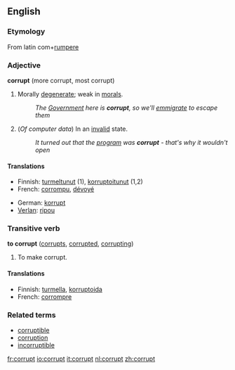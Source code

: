==English==
===Etymology===
From latin com+[[rumpere]]

=== Adjective ===
'''corrupt''' (more corrupt, most corrupt)
#Morally [[degenerate]]; weak in [[morals]].
#: ''The [[Government]] here is '''corrupt''', so we'll [[emmigrate]] to escape them''
# (''Of computer data'') In an [[invalid]] state.
#: ''It turned out that the [[program]] was '''corrupt''' - that's why it wouldn't open''

==== Translations ====
{{top}}
*Finnish: [[turmeltunut]] (1), [[korruptoitunut]] (1,2)
*French: [[corrompu]], [[dévoyé]]
{{mid}}
*German: [[korrupt]]
*[[Verlan]]: [[ripou]]
{{bottom}}

===Transitive verb===
'''to corrupt''' ([[corrupts]], [[corrupted]], [[corrupting]])

#To make corrupt.

====Translations====
*Finnish: [[turmella]], [[korruptoida]]
*French: [[corrompre]]

===Related terms===
*[[corruptible]]
*[[corruption]]
*[[incorruptible]]

[[fr:corrupt]]
[[io:corrupt]]
[[it:corrupt]]
[[nl:corrupt]]
[[zh:corrupt]]